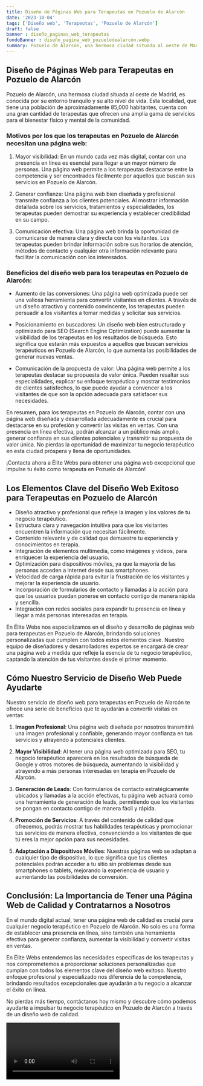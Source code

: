 ```yaml
---
title: Diseño de Páginas Web para Terapeutas en Pozuelo de Alarcón
date: '2023-10-04'
tags: ['Diseño web', 'Terapeutas', 'Pozuelo de Alarcón']
draft: false
banner : diseño_paginas_web_terapeutas
fondoBanner : diseño_pagina_web_pozuelodealarcón.webp
summary: Pozuelo de Alarcón, una hermosa ciudad situada al oeste de Madrid, es conocida por su entorno tranquilo y su alto nivel de vida. Esta localidad, que tiene una población de aproximadamente 85,000 habitantes, cuenta con una gran cantidad de terapeutas que ofrecen una amplia gama de servicios para el bienestar físico y mental de la comunidad.
---
```


## **Diseño de Páginas Web para Terapeutas en Pozuelo de Alarcón**

Pozuelo de Alarcón, una hermosa ciudad situada al oeste de Madrid, es conocida por su entorno tranquilo y su alto nivel de vida. Esta localidad, que tiene una población de aproximadamente 85,000 habitantes, cuenta con una gran cantidad de terapeutas que ofrecen una amplia gama de servicios para el bienestar físico y mental de la comunidad.

### Motivos por los que los terapeutas en Pozuelo de Alarcón necesitan una página web:

1. Mayor visibilidad: En un mundo cada vez más digital, contar con una presencia en línea es esencial para llegar a un mayor número de personas. Una página web permite a los terapeutas destacarse entre la competencia y ser encontrados fácilmente por aquellos que buscan sus servicios en Pozuelo de Alarcón.

2. Generar confianza: Una página web bien diseñada y profesional transmite confianza a los clientes potenciales. Al mostrar información detallada sobre los servicios, tratamientos y especialidades, los terapeutas pueden demostrar su experiencia y establecer credibilidad en su campo.

3. Comunicación efectiva: Una página web brinda la oportunidad de comunicarse de manera clara y directa con los visitantes. Los terapeutas pueden brindar información sobre sus horarios de atención, métodos de contacto y cualquier otra información relevante para facilitar la comunicación con los interesados.

### Beneficios del diseño web para los terapeutas en Pozuelo de Alarcón:

- Aumento de las conversiones: Una página web optimizada puede ser una valiosa herramienta para convertir visitantes en clientes. A través de un diseño atractivo y contenido convincente, los terapeutas pueden persuadir a los visitantes a tomar medidas y solicitar sus servicios.

- Posicionamiento en buscadores: Un diseño web bien estructurado y optimizado para SEO (Search Engine Optimization) puede aumentar la visibilidad de los terapeutas en los resultados de búsqueda. Esto significa que estarán más expuestos a aquellos que buscan servicios terapéuticos en Pozuelo de Alarcón, lo que aumenta las posibilidades de generar nuevas ventas.

- Comunicación de la propuesta de valor: Una página web permite a los terapeutas destacar su propuesta de valor única. Pueden resaltar sus especialidades, explicar su enfoque terapéutico y mostrar testimonios de clientes satisfechos, lo que puede ayudar a convencer a los visitantes de que son la opción adecuada para satisfacer sus necesidades.

En resumen, para los terapeutas en Pozuelo de Alarcón, contar con una página web diseñada y desarrollada adecuadamente es crucial para destacarse en su profesión y convertir las visitas en ventas. Con una presencia en línea efectiva, podrán alcanzar a un público más amplio, generar confianza en sus clientes potenciales y transmitir su propuesta de valor única. No pierdas la oportunidad de maximizar tu negocio terapéutico en esta ciudad próspera y llena de oportunidades.

¡Contacta ahora a Élite Webs para obtener una página web excepcional que impulse tu éxito como terapeuta en Pozuelo de Alarcón!

<GifSeo />

<Cta />

## Los Elementos Clave del Diseño Web Exitoso para Terapeutas en Pozuelo de Alarcón

- Diseño atractivo y profesional que refleje la imagen y los valores de tu negocio terapéutico.
- Estructura clara y navegación intuitiva para que los visitantes encuentren la información que necesitan fácilmente.
- Contenido relevante y de calidad que demuestre tu experiencia y conocimientos en terapia.
- Integración de elementos multimedia, como imágenes y videos, para enriquecer la experiencia del usuario.
- Optimización para dispositivos móviles, ya que la mayoría de las personas acceden a internet desde sus smartphones.
- Velocidad de carga rápida para evitar la frustración de los visitantes y mejorar la experiencia de usuario.
- Incorporación de formularios de contacto y llamadas a la acción para que los usuarios puedan ponerse en contacto contigo de manera rápida y sencilla.
- Integración con redes sociales para expandir tu presencia en línea y llegar a más personas interesadas en terapia.

En Élite Webs nos especializamos en el diseño y desarrollo de páginas web para terapeutas en Pozuelo de Alarcón, brindando soluciones personalizadas que cumplen con todos estos elementos clave. Nuestro equipo de diseñadores y desarrolladores expertos se encargará de crear una página web a medida que refleje la esencia de tu negocio terapéutico, captando la atención de tus visitantes desde el primer momento.

## Cómo Nuestro Servicio de Diseño Web Puede Ayudarte

Nuestro servicio de diseño web para terapeutas en Pozuelo de Alarcón te ofrece una serie de beneficios que te ayudarán a convertir visitas en ventas:

1. **Imagen Profesional**: Una página web diseñada por nosotros transmitirá una imagen profesional y confiable, generando mayor confianza en tus servicios y atrayendo a potenciales clientes.

2. **Mayor Visibilidad**: Al tener una página web optimizada para SEO, tu negocio terapéutico aparecerá en los resultados de búsqueda de Google y otros motores de búsqueda, aumentando la visibilidad y atrayendo a más personas interesadas en terapia en Pozuelo de Alarcón.

3. **Generación de Leads**: Con formularios de contacto estratégicamente ubicados y llamadas a la acción efectivas, tu página web actuará como una herramienta de generación de leads, permitiendo que los visitantes se pongan en contacto contigo de manera fácil y rápida.

4. **Promoción de Servicios**: A través del contenido de calidad que ofrecemos, podrás mostrar tus habilidades terapéuticas y promocionar tus servicios de manera efectiva, convenciendo a los visitantes de que tú eres la mejor opción para sus necesidades.

5. **Adaptación a Dispositivos Móviles**: Nuestras páginas web se adaptan a cualquier tipo de dispositivo, lo que significa que tus clientes potenciales podrán acceder a tu sitio sin problemas desde sus smartphones o tablets, mejorando la experiencia de usuario y aumentando las posibilidades de conversión.

## Conclusión: La Importancia de Tener una Página Web de Calidad y Contratarnos a Nosotros

En el mundo digital actual, tener una página web de calidad es crucial para cualquier negocio terapéutico en Pozuelo de Alarcón. No solo es una forma de establecer una presencia en línea, sino también una herramienta efectiva para generar confianza, aumentar la visibilidad y convertir visitas en ventas.

En Élite Webs entendemos las necesidades específicas de los terapeutas y nos comprometemos a proporcionar soluciones personalizadas que cumplan con todos los elementos clave del diseño web exitoso. Nuestro enfoque profesional y especializado nos diferencia de la competencia, brindando resultados excepcionales que ayudarán a tu negocio a alcanzar el éxito en línea.

No pierdas más tiempo, contáctanos hoy mismo y descubre cómo podemos ayudarte a impulsar tu negocio terapéutico en Pozuelo de Alarcón a través de un diseño web de calidad.

<Video />

<CtaBot job='Terapeutas' city='Pozuelo de Alarcón'/>

<Gmaps query='Pozuelo de Alarcón+españa+maps' />